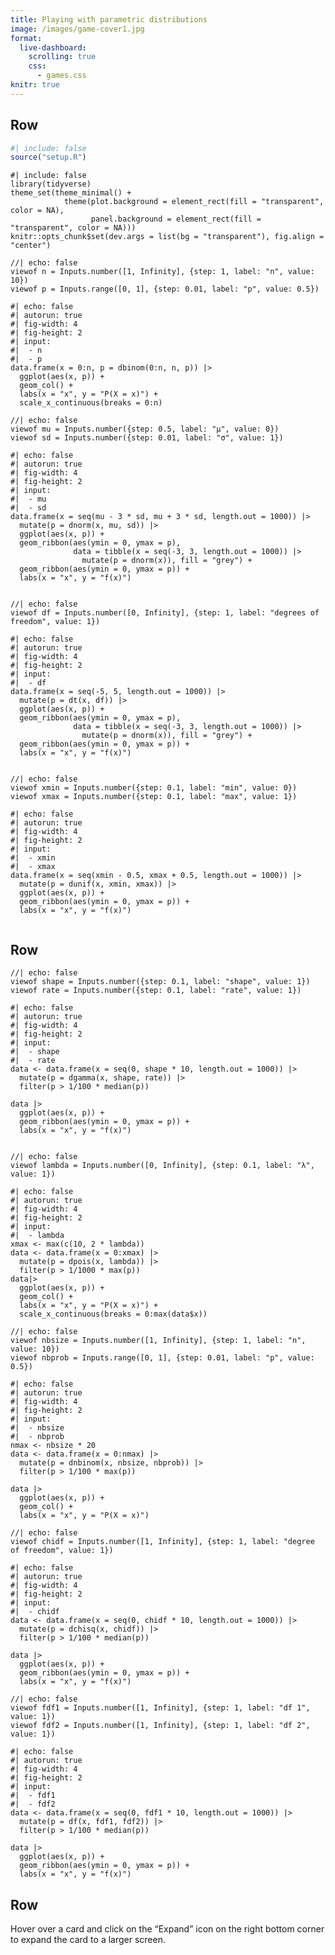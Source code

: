 ```yaml
---
title: Playing with parametric distributions
image: /images/game-cover1.jpg
format:
  live-dashboard:
    scrolling: true
    css:
      - games.css
knitr: true
---
```





## Row {height=50% .flow}



::: {.card  title="Binomial distribution"}

```r
#| include: false
source("setup.R")
```


```webr
#| include: false
library(tidyverse)
theme_set(theme_minimal() + 
            theme(plot.background = element_rect(fill = "transparent", color = NA),
                  panel.background = element_rect(fill = "transparent", color = NA)))
knitr::opts_chunk$set(dev.args = list(bg = "transparent"), fig.align = "center")
```

```ojs
//| echo: false
viewof n = Inputs.number([1, Infinity], {step: 1, label: "n", value: 10})
viewof p = Inputs.range([0, 1], {step: 0.01, label: "p", value: 0.5})
```

```webr
#| echo: false
#| autorun: true
#| fig-width: 4
#| fig-height: 2
#| input:
#|  - n
#|  - p
data.frame(x = 0:n, p = dbinom(0:n, n, p)) |> 
  ggplot(aes(x, p)) +
  geom_col() +
  labs(x = "x", y = "P(X = x)") +
  scale_x_continuous(breaks = 0:n)
```


:::


::: {.card  title="Normal distribution -- grey N(0,1)"}

```ojs
//| echo: false
viewof mu = Inputs.number({step: 0.5, label: "μ", value: 0})
viewof sd = Inputs.number({step: 0.01, label: "σ", value: 1})
```

```webr
#| echo: false
#| autorun: true
#| fig-width: 4
#| fig-height: 2
#| input:
#|  - mu
#|  - sd
data.frame(x = seq(mu - 3 * sd, mu + 3 * sd, length.out = 1000)) |>
  mutate(p = dnorm(x, mu, sd)) |>
  ggplot(aes(x, p)) +
  geom_ribbon(aes(ymin = 0, ymax = p),
              data = tibble(x = seq(-3, 3, length.out = 1000)) |> 
                mutate(p = dnorm(x)), fill = "grey") +
  geom_ribbon(aes(ymin = 0, ymax = p)) +
  labs(x = "x", y = "f(x)") 
  
```


:::

::: {.card  title="t distribution -- grey N(0,1)"}

```ojs
//| echo: false
viewof df = Inputs.number([0, Infinity], {step: 1, label: "degrees of freedom", value: 1})
```

```webr
#| echo: false
#| autorun: true
#| fig-width: 4
#| fig-height: 2
#| input:
#|  - df
data.frame(x = seq(-5, 5, length.out = 1000)) |>
  mutate(p = dt(x, df)) |>
  ggplot(aes(x, p)) +
  geom_ribbon(aes(ymin = 0, ymax = p),
              data = tibble(x = seq(-3, 3, length.out = 1000)) |> 
                mutate(p = dnorm(x)), fill = "grey") +
  geom_ribbon(aes(ymin = 0, ymax = p)) +
  labs(x = "x", y = "f(x)") 
  
```


:::


::: {.card  title="Uniform distribution"}

```ojs
//| echo: false
viewof xmin = Inputs.number({step: 0.1, label: "min", value: 0})
viewof xmax = Inputs.number({step: 0.1, label: "max", value: 1})
```

```webr
#| echo: false
#| autorun: true
#| fig-width: 4
#| fig-height: 2
#| input:
#|  - xmin
#|  - xmax
data.frame(x = seq(xmin - 0.5, xmax + 0.5, length.out = 1000)) |>
  mutate(p = dunif(x, xmin, xmax)) |>
  ggplot(aes(x, p)) +
  geom_ribbon(aes(ymin = 0, ymax = p)) +
  labs(x = "x", y = "f(x)") 
  
```


:::

## Row {height=50% .flow}

::: {.card  title="Gamma distribution"}

```ojs
//| echo: false
viewof shape = Inputs.number({step: 0.1, label: "shape", value: 1})
viewof rate = Inputs.number({step: 0.1, label: "rate", value: 1})
```

```webr
#| echo: false
#| autorun: true
#| fig-width: 4
#| fig-height: 2
#| input:
#|  - shape
#|  - rate
data <- data.frame(x = seq(0, shape * 10, length.out = 1000)) |>
  mutate(p = dgamma(x, shape, rate)) |> 
  filter(p > 1/100 * median(p))

data |>
  ggplot(aes(x, p)) +
  geom_ribbon(aes(ymin = 0, ymax = p)) +
  labs(x = "x", y = "f(x)") 
  
```


:::


::: {.card  title="Poisson distribution"}

```ojs
//| echo: false
viewof lambda = Inputs.number([0, Infinity], {step: 0.1, label: "λ", value: 1})
```

```webr
#| echo: false
#| autorun: true
#| fig-width: 4
#| fig-height: 2
#| input:
#|  - lambda
xmax <- max(c(10, 2 * lambda))
data <- data.frame(x = 0:xmax) |>
  mutate(p = dpois(x, lambda)) |> 
  filter(p > 1/1000 * max(p))
data|>
  ggplot(aes(x, p)) +
  geom_col() +
  labs(x = "x", y = "P(X = x)") +
  scale_x_continuous(breaks = 0:max(data$x))
```


:::


::: {.card  title="Negative binomial distribution"}

```ojs
//| echo: false
viewof nbsize = Inputs.number([1, Infinity], {step: 1, label: "n", value: 10})
viewof nbprob = Inputs.range([0, 1], {step: 0.01, label: "p", value: 0.5})

```

```webr
#| echo: false
#| autorun: true
#| fig-width: 4
#| fig-height: 2
#| input:
#|  - nbsize
#|  - nbprob
nmax <- nbsize * 20
data <- data.frame(x = 0:nmax) |>
  mutate(p = dnbinom(x, nbsize, nbprob)) |>
  filter(p > 1/100 * max(p)) 

data |> 
  ggplot(aes(x, p)) +
  geom_col() +
  labs(x = "x", y = "P(X = x)") 
```


:::

::: {.card  title="Chi-square distribution"}

```ojs
//| echo: false
viewof chidf = Inputs.number([1, Infinity], {step: 1, label: "degree of freedom", value: 1})
```

```webr
#| echo: false
#| autorun: true
#| fig-width: 4
#| fig-height: 2
#| input:
#|  - chidf
data <- data.frame(x = seq(0, chidf * 10, length.out = 1000)) |>
  mutate(p = dchisq(x, chidf)) |>
  filter(p > 1/100 * median(p)) 

data |> 
  ggplot(aes(x, p)) +
  geom_ribbon(aes(ymin = 0, ymax = p)) +
  labs(x = "x", y = "f(x)") 
```


:::

::: {.card  title="F distribution"}

```ojs
//| echo: false
viewof fdf1 = Inputs.number([1, Infinity], {step: 1, label: "df 1", value: 1})
viewof fdf2 = Inputs.number([1, Infinity], {step: 1, label: "df 2", value: 1})
```

```webr
#| echo: false
#| autorun: true
#| fig-width: 4
#| fig-height: 2
#| input:
#|  - fdf1
#|  - fdf2
data <- data.frame(x = seq(0, fdf1 * 10, length.out = 1000)) |>
  mutate(p = df(x, fdf1, fdf2)) |>
  filter(p > 1/100 * median(p)) 

data |> 
  ggplot(aes(x, p)) +
  geom_ribbon(aes(ymin = 0, ymax = p)) +
  labs(x = "x", y = "f(x)") 
```


:::


## Row {.fill}


<i class="fas fa-info-circle"></i> Hover over a card and click on the "Expand" icon on the right bottom corner to expand the card to a larger screen.
